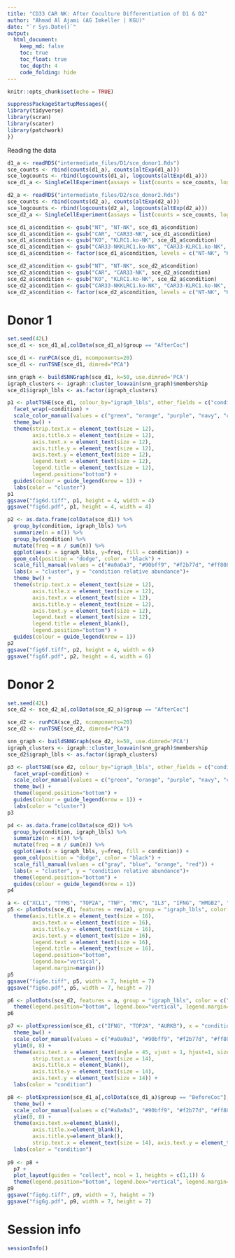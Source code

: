 ```yaml
---
title: "CD33 CAR NK: After Coculture Differentiation of D1 & D2"
author: "Ahmad Al Ajami (AG Imkeller | KGU)"
date: "`r Sys.Date()`"
output:
  html_document:
    keep_md: false
    toc: true
    toc_float: true
    toc_depth: 4
    code_folding: hide
---
```


```r
knitr::opts_chunk$set(echo = TRUE)
```

```r
suppressPackageStartupMessages({
library(tidyverse)
library(scran)
library(scater)
library(patchwork)
})
```

Reading the data 

```r
d1_a <- readRDS("intermediate_files/D1/sce_donor1.Rds")
sce_counts <- rbind(counts(d1_a), counts(altExp(d1_a)))
sce_logcounts <- rbind(logcounts(d1_a), logcounts(altExp(d1_a)))
sce_d1_a <- SingleCellExperiment(assays = list(counts = sce_counts, logcounts = sce_logcounts), colData = colData(d1_a))

d2_a <- readRDS("intermediate_files/D2/sce_donor2.Rds")
sce_counts <- rbind(counts(d2_a), counts(altExp(d2_a)))
sce_logcounts <- rbind(logcounts(d2_a), logcounts(altExp(d2_a)))
sce_d2_a <- SingleCellExperiment(assays = list(counts = sce_counts, logcounts = sce_logcounts), colData = colData(d2_a))
```

```r
sce_d1_a$condition <- gsub("NT", "NT-NK", sce_d1_a$condition)
sce_d1_a$condition <- gsub("CAR", "CAR33-NK", sce_d1_a$condition)
sce_d1_a$condition <- gsub("KO", "KLRC1.ko-NK", sce_d1_a$condition)
sce_d1_a$condition <- gsub("CAR33-NKKLRC1.ko-NK", "CAR33-KLRC1.ko-NK", sce_d1_a$condition)
sce_d1_a$condition <- factor(sce_d1_a$condition, levels = c("NT-NK", "KLRC1.ko-NK", "CAR33-NK", "CAR33-KLRC1.ko-NK"))

sce_d2_a$condition <- gsub("NT", "NT-NK", sce_d2_a$condition)
sce_d2_a$condition <- gsub("CAR", "CAR33-NK", sce_d2_a$condition)
sce_d2_a$condition <- gsub("KO", "KLRC1.ko-NK", sce_d2_a$condition)
sce_d2_a$condition <- gsub("CAR33-NKKLRC1.ko-NK", "CAR33-KLRC1.ko-NK", sce_d2_a$condition)
sce_d2_a$condition <- factor(sce_d2_a$condition, levels = c("NT-NK", "KLRC1.ko-NK", "CAR33-NK", "CAR33-KLRC1.ko-NK"))
```

# Donor 1

```r
set.seed(42L)
sce_d1 <- sce_d1_a[,colData(sce_d1_a)$group == "AfterCoc"]

sce_d1 <- runPCA(sce_d1, ncomponents=20)
sce_d1 <- runTSNE(sce_d1, dimred="PCA")

snn_graph <- buildSNNGraph(sce_d1, k=50, use.dimred='PCA')
igraph_clusters <- igraph::cluster_louvain(snn_graph)$membership
sce_d1$igraph_lbls <- as.factor(igraph_clusters)
```

```r
p1 <- plotTSNE(sce_d1, colour_by="igraph_lbls", other_fields = c("condition")) + 
  facet_wrap(~condition) + 
  scale_color_manual(values = c("green", "orange", "purple", "navy", "cyan", "maroon")) +
  theme_bw() + 
  theme(strip.text.x = element_text(size = 12),
        axis.title.x = element_text(size = 12),
        axis.text.x = element_text(size = 12),
        axis.title.y = element_text(size = 12),
        axis.text.y = element_text(size = 12),
        legend.text = element_text(size = 12),
        legend.title = element_text(size = 12),
        legend.position="bottom") +
  guides(colour = guide_legend(nrow = 1)) +
  labs(color = "cluster")
p1
ggsave("fig6d.tiff", p1, height = 4, width = 4)
ggsave("fig6d.pdf", p1, height = 4, width = 4)
```

```r
p2 <- as.data.frame(colData(sce_d1)) %>%
  group_by(condition, igraph_lbls) %>%
  summarize(n = n()) %>%
  group_by(condition) %>%
  mutate(freq = n / sum(n)) %>%
  ggplot(aes(x = igraph_lbls, y=freq, fill = condition)) +
  geom_col(position = "dodge", color = "black") +
  scale_fill_manual(values = c("#a0a0a3", "#90bff9", "#f2b77d", "#ff8080")) + 
  labs(x = "cluster", y = "condition relative abundance")+ 
  theme_bw() +
  theme(strip.text.x = element_text(size = 12),
        axis.title.x = element_text(size = 12),
        axis.text.x = element_text(size = 12),
        axis.title.y = element_text(size = 12),
        axis.text.y = element_text(size = 12),
        legend.text = element_text(size = 12),
        legend.title = element_blank(),
        legend.position="bottom") +
  guides(colour = guide_legend(nrow = 1))
p2
ggsave("fig6f.tiff", p2, height = 4, width = 6)
ggsave("fig6f.pdf", p2, height = 4, width = 6)
```

# Donor 2

```r
set.seed(42L)
sce_d2 <- sce_d2_a[,colData(sce_d2_a)$group == "AfterCoc"]

sce_d2 <- runPCA(sce_d2, ncomponents=20)
sce_d2 <- runTSNE(sce_d2, dimred="PCA")

snn_graph <- buildSNNGraph(sce_d2, k=50, use.dimred='PCA')
igraph_clusters <- igraph::cluster_louvain(snn_graph)$membership
sce_d2$igraph_lbls <- as.factor(igraph_clusters)
```

```r
p3 <- plotTSNE(sce_d2, colour_by="igraph_lbls", other_fields = c("condition")) +
  facet_wrap(~condition) + 
  scale_color_manual(values = c("green", "orange", "purple", "navy", "cyan", "maroon")) +
  theme_bw() + 
  theme(legend.position="bottom") +
  guides(colour = guide_legend(nrow = 1)) +
  labs(color = "cluster")
p3
```

```r
p4 <- as.data.frame(colData(sce_d2)) %>%
  group_by(condition, igraph_lbls) %>%
  summarize(n = n()) %>%
  mutate(freq = n / sum(n)) %>%
  ggplot(aes(x = igraph_lbls, y=freq, fill = condition)) +
  geom_col(position = "dodge", color = "black") +
  scale_fill_manual(values = c("gray", "blue", "orange", "red")) + 
  labs(x = "cluster", y = "condition relative abundance")+ 
  theme(legend.position="bottom") +
  guides(colour = guide_legend(nrow = 1))
p4
```

```r
a <- c("XCL1", "TYMS", "TOP2A", "TNF", "MYC", "IL3", "IFNG", "HMGB2", "GZMA", "FCGR3A", "CSF2", "CCL4", "CCL3", "AURKB")
p5 <- plotDots(sce_d1, features = rev(a), group = "igraph_lbls", color = c("darkblue", "lightblue", "gray", "yellow", "orange", "darkorange", "red", "darkred")) +
  theme(axis.title.x = element_text(size = 16),
        axis.text.x = element_text(size = 16),
        axis.title.y = element_text(size = 16),
        axis.text.y = element_text(size = 16),
        legend.text = element_text(size = 16),
        legend.title = element_text(size = 16),
        legend.position="bottom",
        legend.box="vertical",
        legend.margin=margin())
p5
ggsave("fig6e.tiff", p5, width = 7, height = 7)
ggsave("fig6e.pdf", p5, width = 7, height = 7)
```

```r
p6 <- plotDots(sce_d2, features = a, group = "igraph_lbls", color = c("gray", "yellow", "orange", "red", "darkred", "purple", "lightblue", "blue")) +
  theme(legend.position="bottom", legend.box="vertical", legend.margin=margin())
p6
```

```r
p7 <- plotExpression(sce_d1, c("IFNG", "TOP2A", "AURKB"), x = "condition", ncol = 3, colour_by = "condition") + 
  theme_bw() + 
  scale_color_manual(values = c("#a0a0a3", "#90bff9", "#f2b77d", "#ff8080")) + 
  ylim(0, 8) + 
  theme(axis.text.x = element_text(angle = 45, vjust = 1, hjust=1, size = 14), 
        strip.text.x = element_text(size = 14),
        axis.title.x = element_blank(),
        axis.title.y = element_text(size = 14),
        axis.text.y = element_text(size = 14)) +
  labs(color = "condition") 

p8 <- plotExpression(sce_d1_a[,colData(sce_d1_a)$group == "BeforeCoc"], features = c("IFNG", "TOP2A", "AURKB"), x = "condition", ncol = 3, colour_by = "condition") + 
  theme_bw() + 
  scale_color_manual(values = c("#a0a0a3", "#90bff9", "#f2b77d", "#ff8080")) + 
  ylim(0, 8) +
  theme(axis.text.x=element_blank(), 
        axis.title.x=element_blank(), 
        axis.title.y=element_blank(), 
        strip.text.x = element_text(size = 14), axis.text.y = element_text(size = 14)) +
  labs(color = "condition") 
 
p9 <- p8 + 
  p7 +
  plot_layout(guides = "collect", ncol = 1, heights = c(1,1)) &
  theme(legend.position="bottom", legend.box="vertical", legend.margin=margin(), legend.text = element_text(size=14), legend.title = element_blank())
p9
ggsave("fig6g.tiff", p9, width = 7, height = 7)
ggsave("fig6g.pdf", p9, width = 7, height = 7)
```

# Session info

```r
sessionInfo()
```

